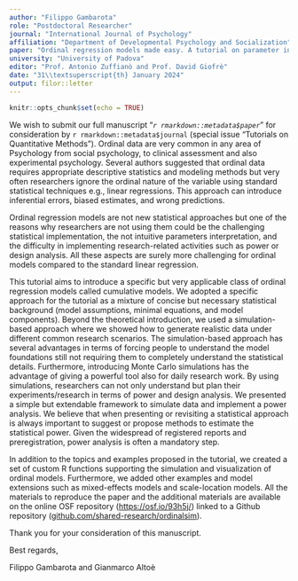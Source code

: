 ```yaml
---
author: "Filippo Gambarota"
role: "Postdoctoral Researcher"
journal: "International Journal of Psychology"
affiliation: "Department of Developmental Psychology and Socialization"
paper: "Ordinal regression models made easy. A tutorial on parameter interpretation, data simulation, and power analysis"
university: "University of Padova"
editor: "Prof. Antonio Zuffianò and Prof. David Giofrè"
date: "31\\textsuperscript{th} January 2024"
output: filor::letter
---
```


```r
knitr::opts_chunk$set(echo = TRUE)
```

We wish to submit our full manuscript "*`r rmarkdown::metadata$paper`*" for consideration by `r rmarkdown::metadata$journal` (special issue "Tutorials on Quantitative Methods"). Ordinal data are very common in any area of Psychology from social psychology, to clinical assessment and also experimental psychology. Several authors suggested that ordinal data requires appropriate descriptive statistics and modeling methods but very often researchers ignore the ordinal nature of the variable using standard statistical techniques e.g., linear regressions. This approach can introduce inferential errors, biased estimates, and wrong predictions.

Ordinal regression models are not new statistical approaches but one of the reasons why researchers are not using them could be the challenging statistical implementation, the not intuitive parameters interpretation, and the difficulty in implementing research-related activities such as power or design analysis. All these aspects are surely more challenging for ordinal models compared to the standard linear regression.

This tutorial aims to introduce a specific but very applicable class of ordinal regression models called cumulative models. We adopted a specific approach for the tutorial as a mixture of concise but necessary statistical background (model assumptions, minimal equations, and model components). Beyond the theoretical introduction, we used a simulation-based approach where we showed how to generate realistic data under different common research scenarios. The simulation-based approach has several advantages in terms of forcing people to understand the model foundations still not requiring them to completely understand the statistical details. Furthermore, introducing Monte Carlo simulations has the advantage of giving a powerful tool also for daily research work. By using simulations, researchers can not only understand but plan their experiments/research in terms of power and design analysis. We presented a simple but extendable framework to simulate data and implement a power analysis. We believe that when presenting or revisiting a statistical approach is always important to suggest or propose methods to estimate the statistical power. Given the widespread of registered reports and preregistration, power analysis is often a mandatory step.

In addition to the topics and examples proposed in the tutorial, we created a set of custom R functions supporting the simulation and visualization of ordinal models. Furthermore, we added other examples and model extensions such as mixed-effects models and scale-location models. All the materials to reproduce the paper and the additional materials are available on the online OSF repository ([https://osf.io/93h5j/](https://osf.io/93h5j/)) linked to a Github repository ([github.com/shared-research/ordinalsim](github.com/shared-research/ordinalsim)).

Thank you for your consideration of this manuscript.

Best regards,

Filippo Gambarota and Gianmarco Altoè
